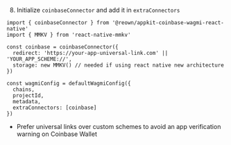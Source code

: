 8. Initialize `coinbaseConnector` and add it in `extraConnectors`

```tsx
import { coinbaseConnector } from '@reown/appkit-coinbase-wagmi-react-native'
import { MMKV } from 'react-native-mmkv'

const coinbase = coinbaseConnector({
  redirect: 'https://your-app-universal-link.com' || 'YOUR_APP_SCHEME://',
  storage: new MMKV() // needed if using react native new architecture
})

const wagmiConfig = defaultWagmiConfig({
  chains,
  projectId,
  metadata,
  extraConnectors: [coinbase]
})
```

* Prefer universal links over custom schemes to avoid an app verification warning on Coinbase Wallet
